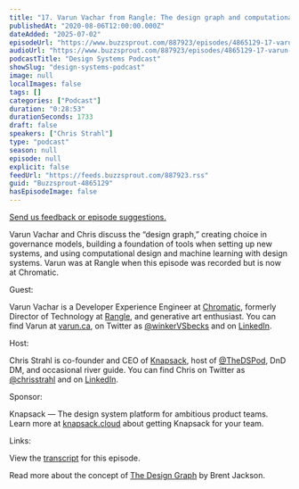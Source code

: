 ```yaml
---
title: "17. Varun Vachar from Rangle: The design graph and computational design"
publishedAt: "2020-08-06T12:00:00.000Z"
dateAdded: "2025-07-02"
episodeUrl: "https://www.buzzsprout.com/887923/episodes/4865129-17-varun-vachar-from-rangle-the-design-graph-and-computational-design.mp3"
audioUrl: "https://www.buzzsprout.com/887923/episodes/4865129-17-varun-vachar-from-rangle-the-design-graph-and-computational-design.mp3"
podcastTitle: "Design Systems Podcast"
showSlug: "design-systems-podcast"
image: null
localImages: false
tags: []
categories: ["Podcast"]
duration: "0:28:53"
durationSeconds: 1733
draft: false
speakers: ["Chris Strahl"]
type: "podcast"
season: null
episode: null
explicit: false
feedUrl: "https://feeds.buzzsprout.com/887923.rss"
guid: "Buzzsprout-4865129"
hasEpisodeImage: false
---
```

[Send us feedback or episode suggestions.](https://www.buzzsprout.com/twilio/text_messages/887923/open_sms)

Varun Vachar and Chris discuss the “design graph,” creating choice in governance models, building a foundation of tools when setting up new systems, and using computational design and machine learning with design systems. Varun was at Rangle when this episode was recorded but is now at Chromatic.  
  
Guest:  
  
Varun Vachar is a Developer Experience Engineer at [Chromatic](https://www.chromatic.com/), formerly Director of Technology at [Rangle](https://rangle.io/), and generative art enthusiast. You can find Varun at [varun.ca](https://varun.ca/), on Twitter as [@winkerVSbecks](https://twitter.com/winkerVSbecks) and on [LinkedIn](https://www.linkedin.com/in/varunvachhar/).  
  
Host:  
  
Chris Strahl is co-founder and CEO of [Knapsack](https://www.knapsack.cloud/), host of [@TheDSPod](https://twitter.com/thedspod), DnD DM, and occasional river guide. You can find Chris on Twitter as [@chrisstrahl](https://twitter.com/chrisstrahl) and on [LinkedIn](https://www.linkedin.com/in/chrisstrahl/).  
  
Sponsor:  
  
Knapsack — The design system platform for ambitious product teams. Learn more at [knapsack.cloud](https://www.knapsack.cloud/) about getting Knapsack for your team.  
  
Links:  
  
View the [transcript](https://drive.google.com/file/d/17eHwk5ACJCVr6EV6nPhXM1rw5nTEIotc/view?usp=sharing) for this episode.  
  
Read more about the concept of [The Design Graph](https://jxnblk.com/blog/design-graph/#:~:text=The%20Design%20Graph%20is%20a,a%20term%20from%20graph%20theory.) by Brent Jackson.
